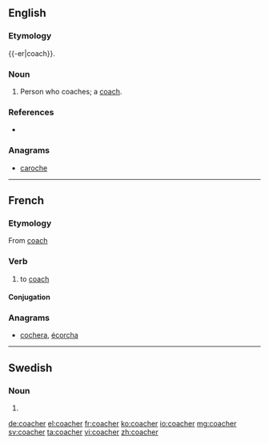 ==English==

===Etymology===
{{-er|coach}}.

===Noun===
{{en-noun}}

# Person who coaches; a [[coach]].

===References===
* {{R:Webster NCD 1967}}

===Anagrams===
* [[caroche#English|caroche]]
----
==French==

===Etymology===
From {{etyl|en|fr}} [[coach]]

===Verb===
{{fr-verb}}

# {{context|sports|lang=fr}} to [[coach]]

====Conjugation====
{{fr-conj-er|coach|avoir}}

===Anagrams===
* [[cochera#French|cochera]], [[écorcha#French|écorcha]]

----

==Swedish==

===Noun===
{{head|sv|noun form}}

# {{sv-noun-form-indef-pl|coach}}

[[de:coacher]]
[[el:coacher]]
[[fr:coacher]]
[[ko:coacher]]
[[io:coacher]]
[[mg:coacher]]
[[sv:coacher]]
[[ta:coacher]]
[[vi:coacher]]
[[zh:coacher]]